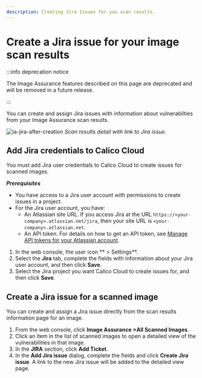 ```yaml
---
description: Creating Jira Issues for you scan results.
---
```



# Create a Jira issue for your image scan results

:::info deprecation notice

The Image Assurance features described on this page are deprecated and will be removed in a future release.

:::

You can create and assign Jira issues with information about vulnerabilties from your Image Assurance scan results.

![ia-jira-after-creation](/img/calico-cloud/ia-jira-after-creation.png)
*Scan results detail with link to Jira issue.*

## Add Jira credentials to Calico Cloud 

You must add Jira user credentials to Calico Cloud to create issues for scanned images.

***Prerequisites***

* You have access to a Jira user account with permissions to create issues in a project.
* For the Jira user account, you have:
  * An Atlassian site URL. If you access Jira at the URL `https://<your-company>.atlassian.net/jira`, then your site URL is `<your-company>.atlassian.net`.
  * An API token.
    For details on how to get an API token, see [Manage API tokens for your Atlassian account](https://support.atlassian.com/atlassian-account/docs/manage-api-tokens-for-your-atlassian-account/).

1. In the web console, the user icon <IconUser width="20"/>** > Settings**.
1. Select the **Jira** tab, complete the fields with information about your Jira user account, and then click **Save**.
1. Select the Jira project you want Calico Cloud to create issues for, and then click **Save**.

## Create a Jira issue for a scanned image

You can create and assign a Jira issue directly from the scan results information page for an image.

1. From the web console, click **Image Assurance&nbsp;>All Scanned Images**.
1. Click an item in the list of scanned images to open a detailed view of the vulnerabilities in that image.
1. In the **JIRA** section, click **Add Ticket**.
1. In the **Add Jira issue** dialog, complete the fields and click **Create Jira issue**.
   A link to the new Jira issue will be added to the detailed view page.